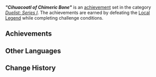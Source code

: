 {{Achievement Set Infobox
|title        = "Cihuacoatl of Chimeric Bone"
|primogems    = {{Achievement/Primogems|"Cihuacoatl of Chimeric Bone"}}
|total        = {{Achievement/Total|"Cihuacoatl of Chimeric Bone"}}
|category     = Duelist: Series I
}}
'''''"Cihuacoatl of Chimeric Bone"''''' is an [[achievement]] set in the category ''[[Duelist: Series I]]''. The achievements are earned by defeating the [[Local Legend]] {{Enemy|Yumkasaurus Warrior: Flowing Skyfire|text=Ciuhacoatl of Chimeric Bone — Once Walked With the Lord of Xibalba}} while completing challenge conditions.

==Achievements==
{{Achievements by Category Table|"Cihuacoatl of Chimeric Bone"}}
<!--
==Notes==

==Trivia==
-->
==Other Languages==
{{Other Languages
|en       = "Cihuacoatl of Chimeric Bone"
|zhs      = 「嵌合神骨的蛇姬」
|zhs_rm   = 
|zht      = 「嵌合神骨的蛇姬」
|zht_rm   = 
|zh_tl    = 
|ja       = 「神骨の蛇姫」
|ja_rm    = "Shinkotsu no Jaki"{{Assumed}}
|ja_tl    = "Snake Princess of Divine Bones"
|ko       = 「신의 뼈를 이식한 뱀여왕」
|ko_tl    = 
|es       = Cihuacóatl de huesos divinos
|es_tl    = Cihuacoatl of Divine Bones
|fr       = Cihuacoatl d'os chimérique
|fr_tl    = Cihuacoatl of Chimeric Bone
|ru       = «Сиуакоатль Химерной Кости»
|ru_tl    = "Cihuacoatl of Chimeric Bone"
|th       = "Cihuacoatl of Chimeric Bone"
|vi       = "Cihuacoatl Khảm Xương Thần"
|vi_tl    = 
|de       = „Schlangenprinzessin chimärischer Knochen“
|de_tl    = "Snake Princess of Chimeric Bones"	
|id       = "Cihuacoatl of Chimeric Bone"
|pt       = "Cihuacoatl do Osso Quimérico"
|pt_tl    = 
|tr       = "Kimerik Kemikli Cihuacoatl"
|tr_tl    = 
|it       = Cihuacoatl e delle ossa chimeriche
|it_tl    = 
}}

==Change History==
{{Change History|5.0}}
<!--
==References==
{{Reflist}}
-->